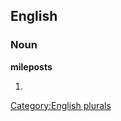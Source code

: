 
==English==

===Noun===
'''mileposts'''

# {{plural of|[[milepost]]}}

[[Category:English plurals]]
